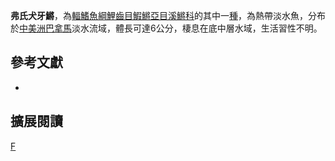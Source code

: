 {{Speciesbox 
| taxon = Cynodonichthys frommi
| status = NE
| status_system = IUCN3.1
| authority = [[Berkenkamp|Berkenkamp]] & [[Etzel|Etzel]], 1993
| synonyms = *''Rivulus frommi, Berkenkamp & Etzel, 1993''
}}
'''弗氏犬牙鱂'''，為[[輻鰭魚綱|輻鰭魚綱]][[鯉齒目|鯉齒目]][[鰕鱂亞目|鰕鱂亞目]][[溪鱂科|溪鱂科]]的其中一[[種|種]]，為熱帶淡水魚，分布於[[中美洲|中美洲]][[巴拿馬|巴拿馬]]淡水流域，體長可達6公分，棲息在底中層水域，生活習性不明。
== 參考文獻 ==
*{{FishBase_species|genus=Cynodonichthys|species=frommi|year=2014|month=8}}

== 擴展閱讀 ==
{{refbegin}}
{{wikispecies-inline|Cynodonichthys frommi|弗氏犬牙鱂}}
{{refend}}
{{Taxonbar|from=Q13416075}}

[[Category:犬牙鱂屬|F]]